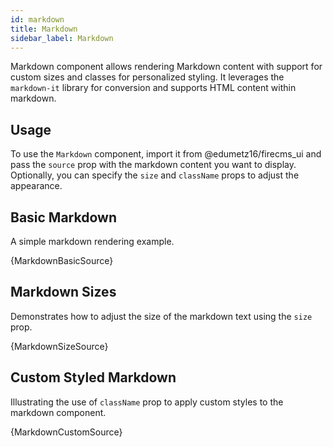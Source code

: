 ```yaml
---
id: markdown
title: Markdown
sidebar_label: Markdown
---
```


Markdown component allows rendering Markdown content with support for custom sizes and classes for personalized styling. It leverages the `markdown-it` library for conversion and supports HTML content within markdown.

## Usage

To use the `Markdown` component, import it from @edumetz16/firecms_ui and pass the `source` prop with the markdown content you want to display. Optionally, you can specify the `size` and `className` props to adjust the appearance.


## Basic Markdown

A simple markdown rendering example.


<CodeSample>
    <MarkdownBasicDemo/>
</CodeSample>

<CodeBlock language="tsx">{MarkdownBasicSource}</CodeBlock>

## Markdown Sizes

Demonstrates how to adjust the size of the markdown text using the `size` prop.


<CodeSample>
    <MarkdownSizeDemo/>
</CodeSample>

<CodeBlock language="tsx">{MarkdownSizeSource}</CodeBlock>

## Custom Styled Markdown

Illustrating the use of `className` prop to apply custom styles to the markdown component.


<CodeSample>
    <MarkdownCustomDemo/>
</CodeSample>

<CodeBlock language="tsx">{MarkdownCustomSource}</CodeBlock>
